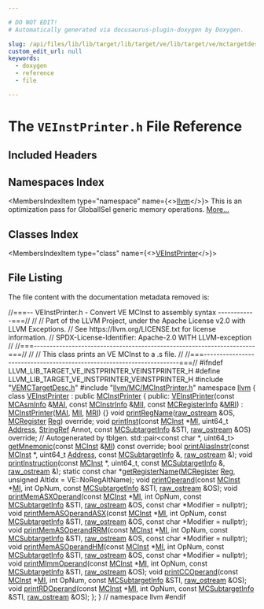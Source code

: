 ```yaml
---

# DO NOT EDIT!
# Automatically generated via docusaurus-plugin-doxygen by Doxygen.

slug: /api/files/lib/lib/target/lib/target/ve/lib/target/ve/mctargetdesc/veinstprinter-h
custom_edit_url: null
keywords:
  - doxygen
  - reference
  - file

---
```





# The `VEInstPrinter.h` File Reference

<DoxygenPage pluginConfig={pluginConfig}>



## Included Headers

<IncludesList>
<IncludesListItem
  filePath="VEMCTargetDesc.h"
  permalink="/docs/api/files/lib/lib/target/lib/target/ve/lib/target/ve/mctargetdesc/vemctargetdesc-h"
  isLocal="true" />
<IncludesListItem
  filePath="llvm/MC/MCInstPrinter.h"
  permalink="/docs/api/files/include/include/llvm/include/llvm/mc/mcinstprinter-h"
  isLocal="true" />
</IncludesList>

## Namespaces Index

<MembersIndex>

<MembersIndexItem
  type="namespace"
  name={<><a href="/docs/api/namespaces/llvm">llvm</a></>}>
This is an optimization pass for GlobalISel generic memory operations. <a href="/docs/api/namespaces/llvm/#details">More...</a>
</MembersIndexItem>

</MembersIndex>

## Classes Index

<MembersIndex>

<MembersIndexItem
  type="class"
  name={<><a href="/docs/api/classes/llvm/veinstprinter">VEInstPrinter</a></>}>
</MembersIndexItem>

</MembersIndex>


## File Listing

The file content with the documentation metadata removed is:

<ProgramListing>

<Link id="l00001" /><CodeLine lineNumber="1"><Highlight kind="comment">//===-- VEInstPrinter.h - Convert VE MCInst to assembly syntax ------------===//</Highlight><Highlight kind="normal"></Highlight></CodeLine>
<Link id="l00002" /><CodeLine lineNumber="2"><Highlight kind="normal"></Highlight><Highlight kind="comment">//</Highlight><Highlight kind="normal"></Highlight></CodeLine>
<Link id="l00003" /><CodeLine lineNumber="3"><Highlight kind="normal"></Highlight><Highlight kind="comment">// Part of the LLVM Project, under the Apache License v2.0 with LLVM Exceptions.</Highlight><Highlight kind="normal"></Highlight></CodeLine>
<Link id="l00004" /><CodeLine lineNumber="4"><Highlight kind="normal"></Highlight><Highlight kind="comment">// See https://llvm.org/LICENSE.txt for license information.</Highlight><Highlight kind="normal"></Highlight></CodeLine>
<Link id="l00005" /><CodeLine lineNumber="5"><Highlight kind="normal"></Highlight><Highlight kind="comment">// SPDX-License-Identifier: Apache-2.0 WITH LLVM-exception</Highlight><Highlight kind="normal"></Highlight></CodeLine>
<Link id="l00006" /><CodeLine lineNumber="6"><Highlight kind="normal"></Highlight><Highlight kind="comment">//</Highlight><Highlight kind="normal"></Highlight></CodeLine>
<Link id="l00007" /><CodeLine lineNumber="7"><Highlight kind="normal"></Highlight><Highlight kind="comment">//===----------------------------------------------------------------------===//</Highlight><Highlight kind="normal"></Highlight></CodeLine>
<Link id="l00008" /><CodeLine lineNumber="8"><Highlight kind="normal"></Highlight><Highlight kind="comment">//</Highlight><Highlight kind="normal"></Highlight></CodeLine>
<Link id="l00009" /><CodeLine lineNumber="9"><Highlight kind="normal"></Highlight><Highlight kind="comment">// This class prints an VE MCInst to a .s file.</Highlight><Highlight kind="normal"></Highlight></CodeLine>
<Link id="l00010" /><CodeLine lineNumber="10"><Highlight kind="normal"></Highlight><Highlight kind="comment">//</Highlight><Highlight kind="normal"></Highlight></CodeLine>
<Link id="l00011" /><CodeLine lineNumber="11"><Highlight kind="normal"></Highlight><Highlight kind="comment">//===----------------------------------------------------------------------===//</Highlight><Highlight kind="normal"></Highlight></CodeLine>
<Link id="l00012" /><CodeLine lineNumber="12"><Highlight kind="normal"></Highlight></CodeLine>
<Link id="l00013" /><CodeLine lineNumber="13"><Highlight kind="normal"></Highlight><Highlight kind="preprocessor">#ifndef LLVM&#95;LIB&#95;TARGET&#95;VE&#95;INSTPRINTER&#95;VEINSTPRINTER&#95;H</Highlight><Highlight kind="normal"></Highlight></CodeLine>
<Link id="l00014" /><CodeLine lineNumber="14"><Highlight kind="normal"></Highlight><Highlight kind="preprocessor">#define LLVM&#95;LIB&#95;TARGET&#95;VE&#95;INSTPRINTER&#95;VEINSTPRINTER&#95;H</Highlight><Highlight kind="normal"></Highlight></CodeLine>
<Link id="l00015" /><CodeLine lineNumber="15"><Highlight kind="normal"></Highlight></CodeLine>
<Link id="l00016" /><CodeLine lineNumber="16"><Highlight kind="normal"></Highlight><Highlight kind="preprocessor">#include &quot;<a href="/docs/api/files/lib/lib/target/lib/target/ve/lib/target/ve/mctargetdesc/vemctargetdesc-h">VEMCTargetDesc.h</a>&quot;</Highlight><Highlight kind="normal"></Highlight></CodeLine>
<Link id="l00017" /><CodeLine lineNumber="17"><Highlight kind="normal"></Highlight><Highlight kind="preprocessor">#include &quot;<a href="/docs/api/files/include/include/llvm/include/llvm/mc/mcinstprinter-h">llvm/MC/MCInstPrinter.h</a>&quot;</Highlight><Highlight kind="normal"></Highlight></CodeLine>
<Link id="l00018" /><CodeLine lineNumber="18"><Highlight kind="normal"></Highlight></CodeLine>
<Link id="l00019" /><CodeLine lineNumber="19"><Highlight kind="normal"></Highlight><Highlight kind="keyword">namespace </Highlight><Highlight kind="normal"><a href="/docs/api/namespaces/llvm">llvm</a> &#123;</Highlight></CodeLine>
<Link id="l00020" /><CodeLine lineNumber="20"><Highlight kind="normal"></Highlight></CodeLine>
<Link id="l00021" /><CodeLine lineNumber="21" lineLink="/docs/api/classes/llvm/veinstprinter"><Highlight kind="normal"></Highlight><Highlight kind="keyword">class </Highlight><Highlight kind="normal"><a href="/docs/api/classes/llvm/veinstprinter/#a14c25fdcd169bc57542f6d578ff54576">VEInstPrinter</a> : </Highlight><Highlight kind="keyword">public</Highlight><Highlight kind="normal"> <a href="/docs/api/classes/llvm/mcinstprinter/#af0525fc87f3e2054109908599d21098d">MCInstPrinter</a> &#123;</Highlight></CodeLine>
<Link id="l00022" /><CodeLine lineNumber="22"><Highlight kind="normal"></Highlight><Highlight kind="keyword">public</Highlight><Highlight kind="normal">:</Highlight></CodeLine>
<Link id="l00023" /><CodeLine lineNumber="23" lineLink="/docs/api/classes/llvm/veinstprinter/#a14c25fdcd169bc57542f6d578ff54576"><Highlight kind="normal">  <a href="/docs/api/classes/llvm/veinstprinter/#a14c25fdcd169bc57542f6d578ff54576">VEInstPrinter</a>(</Highlight><Highlight kind="keyword">const</Highlight><Highlight kind="normal"> <a href="/docs/api/classes/llvm/mcasminfo">MCAsmInfo</a> &amp;<a href="/docs/api/classes/llvm/mcinstprinter/#aacb2bfbafa57a37e627bf1334d349bc6">MAI</a>, </Highlight><Highlight kind="keyword">const</Highlight><Highlight kind="normal"> <a href="/docs/api/classes/llvm/mcinstrinfo">MCInstrInfo</a> &amp;<a href="/docs/api/classes/llvm/mcinstprinter/#a41acdb280262403252bc72f6d3f23f7a">MII</a>,</Highlight></CodeLine>
<Link id="l00024" /><CodeLine lineNumber="24"><Highlight kind="normal">                </Highlight><Highlight kind="keyword">const</Highlight><Highlight kind="normal"> <a href="/docs/api/classes/llvm/mcregisterinfo">MCRegisterInfo</a> &amp;<a href="/docs/api/classes/llvm/mcinstprinter/#aaaeadf26b0e3ae38625c5469231bbce6">MRI</a>)</Highlight></CodeLine>
<Link id="l00025" /><CodeLine lineNumber="25"><Highlight kind="normal">      : <a href="/docs/api/classes/llvm/mcinstprinter/#af0525fc87f3e2054109908599d21098d">MCInstPrinter</a>(<a href="/docs/api/classes/llvm/mcinstprinter/#aacb2bfbafa57a37e627bf1334d349bc6">MAI</a>, <a href="/docs/api/classes/llvm/mcinstprinter/#a41acdb280262403252bc72f6d3f23f7a">MII</a>, <a href="/docs/api/classes/llvm/mcinstprinter/#aaaeadf26b0e3ae38625c5469231bbce6">MRI</a>) &#123;&#125;</Highlight></CodeLine>
<Link id="l00026" /><CodeLine lineNumber="26"><Highlight kind="normal"></Highlight></CodeLine>
<Link id="l00027" /><CodeLine lineNumber="27"><Highlight kind="normal">  </Highlight><Highlight kind="keywordtype">void</Highlight><Highlight kind="normal"> <a href="/docs/api/classes/llvm/veinstprinter/#a28eb6ce8fefa02f3982efabe39094b09">printRegName</a>(<a href="/docs/api/classes/llvm/raw-ostream">raw&#95;ostream</a> &amp;OS, <a href="/docs/api/classes/llvm/mcregister">MCRegister</a> <a href="/docs/api/files/lib/lib/codegen/machinesink-cpp/#a359e1ff26f6d466d927a61aae45b05c3">Reg</a>) </Highlight><Highlight kind="keyword">override</Highlight><Highlight kind="normal">;</Highlight></CodeLine>
<Link id="l00028" /><CodeLine lineNumber="28"><Highlight kind="normal">  </Highlight><Highlight kind="keywordtype">void</Highlight><Highlight kind="normal"> <a href="/docs/api/classes/llvm/veinstprinter/#abfd0ba3cc44ada35e6bbf8a9725ac518">printInst</a>(</Highlight><Highlight kind="keyword">const</Highlight><Highlight kind="normal"> <a href="/docs/api/classes/llvm/mcinst">MCInst</a> &#42;<a href="/docs/api/files/lib/lib/codegen/lib/codegen/globalisel/irtranslator-cpp/#abe44dfdea65b4f7e11e0a608ab708b76">MI</a>, uint64&#95;t <a href="/docs/api/namespaces/llvm/#a8e02bbea14c70bab55fbc1384e1472d9add7bf230fde8d4836917806aff6a6b27">Address</a>, <a href="/docs/api/classes/llvm/stringref">StringRef</a> Annot,</Highlight></CodeLine>
<Link id="l00029" /><CodeLine lineNumber="29"><Highlight kind="normal">                 </Highlight><Highlight kind="keyword">const</Highlight><Highlight kind="normal"> <a href="/docs/api/classes/llvm/mcsubtargetinfo">MCSubtargetInfo</a> &amp;STI, <a href="/docs/api/classes/llvm/raw-ostream">raw&#95;ostream</a> &amp;OS) </Highlight><Highlight kind="keyword">override</Highlight><Highlight kind="normal">;</Highlight></CodeLine>
<Link id="l00030" /><CodeLine lineNumber="30"><Highlight kind="normal"></Highlight></CodeLine>
<Link id="l00031" /><CodeLine lineNumber="31"><Highlight kind="normal">  </Highlight><Highlight kind="comment">// Autogenerated by tblgen.</Highlight><Highlight kind="normal"></Highlight></CodeLine>
<Link id="l00032" /><CodeLine lineNumber="32"><Highlight kind="normal">  std::pair&lt;const char &#42;, uint64&#95;t&gt;</Highlight></CodeLine>
<Link id="l00033" /><CodeLine lineNumber="33" lineLink="/docs/api/classes/llvm/veinstprinter/#af977a0c9ec200a00444ccf190a4a8e52"><Highlight kind="normal">  <a href="/docs/api/classes/llvm/veinstprinter/#af977a0c9ec200a00444ccf190a4a8e52">getMnemonic</a>(</Highlight><Highlight kind="keyword">const</Highlight><Highlight kind="normal"> <a href="/docs/api/classes/llvm/mcinst">MCInst</a> &amp;<a href="/docs/api/files/lib/lib/codegen/lib/codegen/globalisel/irtranslator-cpp/#abe44dfdea65b4f7e11e0a608ab708b76">MI</a>) </Highlight><Highlight kind="keyword">const override</Highlight><Highlight kind="normal">;</Highlight></CodeLine>
<Link id="l00034" /><CodeLine lineNumber="34" lineLink="/docs/api/classes/llvm/veinstprinter/#a5230918f7511f95a942fabc28774fb99"><Highlight kind="normal">  </Highlight><Highlight kind="keywordtype">bool</Highlight><Highlight kind="normal"> <a href="/docs/api/classes/llvm/veinstprinter/#a5230918f7511f95a942fabc28774fb99">printAliasInstr</a>(</Highlight><Highlight kind="keyword">const</Highlight><Highlight kind="normal"> <a href="/docs/api/classes/llvm/mcinst">MCInst</a> &#42;, uint64&#95;t <a href="/docs/api/namespaces/llvm/#a8e02bbea14c70bab55fbc1384e1472d9add7bf230fde8d4836917806aff6a6b27">Address</a>,</Highlight></CodeLine>
<Link id="l00035" /><CodeLine lineNumber="35"><Highlight kind="normal">                       </Highlight><Highlight kind="keyword">const</Highlight><Highlight kind="normal"> <a href="/docs/api/classes/llvm/mcsubtargetinfo">MCSubtargetInfo</a> &amp;, <a href="/docs/api/classes/llvm/raw-ostream">raw&#95;ostream</a> &amp;);</Highlight></CodeLine>
<Link id="l00036" /><CodeLine lineNumber="36" lineLink="/docs/api/classes/llvm/veinstprinter/#acd4b3a2d0b6cd470a66f16b9f1c04466"><Highlight kind="normal">  </Highlight><Highlight kind="keywordtype">void</Highlight><Highlight kind="normal"> <a href="/docs/api/classes/llvm/veinstprinter/#acd4b3a2d0b6cd470a66f16b9f1c04466">printInstruction</a>(</Highlight><Highlight kind="keyword">const</Highlight><Highlight kind="normal"> <a href="/docs/api/classes/llvm/mcinst">MCInst</a> &#42;, uint64&#95;t, </Highlight><Highlight kind="keyword">const</Highlight><Highlight kind="normal"> <a href="/docs/api/classes/llvm/mcsubtargetinfo">MCSubtargetInfo</a> &amp;,</Highlight></CodeLine>
<Link id="l00037" /><CodeLine lineNumber="37"><Highlight kind="normal">                        <a href="/docs/api/classes/llvm/raw-ostream">raw&#95;ostream</a> &amp;);</Highlight></CodeLine>
<Link id="l00038" /><CodeLine lineNumber="38" lineLink="/docs/api/classes/llvm/veinstprinter/#abf34666761e40710160323b789ee5e42"><Highlight kind="normal">  </Highlight><Highlight kind="keyword">static</Highlight><Highlight kind="normal"> </Highlight><Highlight kind="keyword">const</Highlight><Highlight kind="normal"> </Highlight><Highlight kind="keywordtype">char</Highlight><Highlight kind="normal"> &#42;<a href="/docs/api/classes/llvm/veinstprinter/#abf34666761e40710160323b789ee5e42">getRegisterName</a>(<a href="/docs/api/classes/llvm/mcregister">MCRegister</a> <a href="/docs/api/files/lib/lib/codegen/machinesink-cpp/#a359e1ff26f6d466d927a61aae45b05c3">Reg</a>,</Highlight></CodeLine>
<Link id="l00039" /><CodeLine lineNumber="39"><Highlight kind="normal">                                     </Highlight><Highlight kind="keywordtype">unsigned</Highlight><Highlight kind="normal"> AltIdx = VE::NoRegAltName);</Highlight></CodeLine>
<Link id="l00040" /><CodeLine lineNumber="40"><Highlight kind="normal"></Highlight></CodeLine>
<Link id="l00041" /><CodeLine lineNumber="41"><Highlight kind="normal">  </Highlight><Highlight kind="keywordtype">void</Highlight><Highlight kind="normal"> <a href="/docs/api/classes/llvm/veinstprinter/#a568643b76a6a9fb21ee23f7394de92fe">printOperand</a>(</Highlight><Highlight kind="keyword">const</Highlight><Highlight kind="normal"> <a href="/docs/api/classes/llvm/mcinst">MCInst</a> &#42;<a href="/docs/api/files/lib/lib/codegen/lib/codegen/globalisel/irtranslator-cpp/#abe44dfdea65b4f7e11e0a608ab708b76">MI</a>, </Highlight><Highlight kind="keywordtype">int</Highlight><Highlight kind="normal"> OpNum, </Highlight><Highlight kind="keyword">const</Highlight><Highlight kind="normal"> <a href="/docs/api/classes/llvm/mcsubtargetinfo">MCSubtargetInfo</a> &amp;STI,</Highlight></CodeLine>
<Link id="l00042" /><CodeLine lineNumber="42"><Highlight kind="normal">                    <a href="/docs/api/classes/llvm/raw-ostream">raw&#95;ostream</a> &amp;OS);</Highlight></CodeLine>
<Link id="l00043" /><CodeLine lineNumber="43"><Highlight kind="normal">  </Highlight><Highlight kind="keywordtype">void</Highlight><Highlight kind="normal"> <a href="/docs/api/classes/llvm/veinstprinter/#a8af4dbf2d94d5802ed36a6d16f30eda6">printMemASXOperand</a>(</Highlight><Highlight kind="keyword">const</Highlight><Highlight kind="normal"> <a href="/docs/api/classes/llvm/mcinst">MCInst</a> &#42;<a href="/docs/api/files/lib/lib/codegen/lib/codegen/globalisel/irtranslator-cpp/#abe44dfdea65b4f7e11e0a608ab708b76">MI</a>, </Highlight><Highlight kind="keywordtype">int</Highlight><Highlight kind="normal"> OpNum,</Highlight></CodeLine>
<Link id="l00044" /><CodeLine lineNumber="44"><Highlight kind="normal">                          </Highlight><Highlight kind="keyword">const</Highlight><Highlight kind="normal"> <a href="/docs/api/classes/llvm/mcsubtargetinfo">MCSubtargetInfo</a> &amp;STI, <a href="/docs/api/classes/llvm/raw-ostream">raw&#95;ostream</a> &amp;OS,</Highlight></CodeLine>
<Link id="l00045" /><CodeLine lineNumber="45"><Highlight kind="normal">                          </Highlight><Highlight kind="keyword">const</Highlight><Highlight kind="normal"> </Highlight><Highlight kind="keywordtype">char</Highlight><Highlight kind="normal"> &#42;Modifier = </Highlight><Highlight kind="keyword">nullptr</Highlight><Highlight kind="normal">);</Highlight></CodeLine>
<Link id="l00046" /><CodeLine lineNumber="46"><Highlight kind="normal">  </Highlight><Highlight kind="keywordtype">void</Highlight><Highlight kind="normal"> <a href="/docs/api/classes/llvm/veinstprinter/#ad09baf155593b3391423dae443926e2a">printMemASOperandASX</a>(</Highlight><Highlight kind="keyword">const</Highlight><Highlight kind="normal"> <a href="/docs/api/classes/llvm/mcinst">MCInst</a> &#42;<a href="/docs/api/files/lib/lib/codegen/lib/codegen/globalisel/irtranslator-cpp/#abe44dfdea65b4f7e11e0a608ab708b76">MI</a>, </Highlight><Highlight kind="keywordtype">int</Highlight><Highlight kind="normal"> OpNum,</Highlight></CodeLine>
<Link id="l00047" /><CodeLine lineNumber="47"><Highlight kind="normal">                            </Highlight><Highlight kind="keyword">const</Highlight><Highlight kind="normal"> <a href="/docs/api/classes/llvm/mcsubtargetinfo">MCSubtargetInfo</a> &amp;STI, <a href="/docs/api/classes/llvm/raw-ostream">raw&#95;ostream</a> &amp;OS,</Highlight></CodeLine>
<Link id="l00048" /><CodeLine lineNumber="48"><Highlight kind="normal">                            </Highlight><Highlight kind="keyword">const</Highlight><Highlight kind="normal"> </Highlight><Highlight kind="keywordtype">char</Highlight><Highlight kind="normal"> &#42;Modifier = </Highlight><Highlight kind="keyword">nullptr</Highlight><Highlight kind="normal">);</Highlight></CodeLine>
<Link id="l00049" /><CodeLine lineNumber="49"><Highlight kind="normal">  </Highlight><Highlight kind="keywordtype">void</Highlight><Highlight kind="normal"> <a href="/docs/api/classes/llvm/veinstprinter/#a312b0c5d593328455bec545101dedc4f">printMemASOperandRRM</a>(</Highlight><Highlight kind="keyword">const</Highlight><Highlight kind="normal"> <a href="/docs/api/classes/llvm/mcinst">MCInst</a> &#42;<a href="/docs/api/files/lib/lib/codegen/lib/codegen/globalisel/irtranslator-cpp/#abe44dfdea65b4f7e11e0a608ab708b76">MI</a>, </Highlight><Highlight kind="keywordtype">int</Highlight><Highlight kind="normal"> OpNum,</Highlight></CodeLine>
<Link id="l00050" /><CodeLine lineNumber="50"><Highlight kind="normal">                            </Highlight><Highlight kind="keyword">const</Highlight><Highlight kind="normal"> <a href="/docs/api/classes/llvm/mcsubtargetinfo">MCSubtargetInfo</a> &amp;STI, <a href="/docs/api/classes/llvm/raw-ostream">raw&#95;ostream</a> &amp;OS,</Highlight></CodeLine>
<Link id="l00051" /><CodeLine lineNumber="51"><Highlight kind="normal">                            </Highlight><Highlight kind="keyword">const</Highlight><Highlight kind="normal"> </Highlight><Highlight kind="keywordtype">char</Highlight><Highlight kind="normal"> &#42;Modifier = </Highlight><Highlight kind="keyword">nullptr</Highlight><Highlight kind="normal">);</Highlight></CodeLine>
<Link id="l00052" /><CodeLine lineNumber="52"><Highlight kind="normal">  </Highlight><Highlight kind="keywordtype">void</Highlight><Highlight kind="normal"> <a href="/docs/api/classes/llvm/veinstprinter/#a15e3c9385c2fcc41027343c5be799366">printMemASOperandHM</a>(</Highlight><Highlight kind="keyword">const</Highlight><Highlight kind="normal"> <a href="/docs/api/classes/llvm/mcinst">MCInst</a> &#42;<a href="/docs/api/files/lib/lib/codegen/lib/codegen/globalisel/irtranslator-cpp/#abe44dfdea65b4f7e11e0a608ab708b76">MI</a>, </Highlight><Highlight kind="keywordtype">int</Highlight><Highlight kind="normal"> OpNum,</Highlight></CodeLine>
<Link id="l00053" /><CodeLine lineNumber="53"><Highlight kind="normal">                           </Highlight><Highlight kind="keyword">const</Highlight><Highlight kind="normal"> <a href="/docs/api/classes/llvm/mcsubtargetinfo">MCSubtargetInfo</a> &amp;STI, <a href="/docs/api/classes/llvm/raw-ostream">raw&#95;ostream</a> &amp;OS,</Highlight></CodeLine>
<Link id="l00054" /><CodeLine lineNumber="54"><Highlight kind="normal">                           </Highlight><Highlight kind="keyword">const</Highlight><Highlight kind="normal"> </Highlight><Highlight kind="keywordtype">char</Highlight><Highlight kind="normal"> &#42;Modifier = </Highlight><Highlight kind="keyword">nullptr</Highlight><Highlight kind="normal">);</Highlight></CodeLine>
<Link id="l00055" /><CodeLine lineNumber="55"><Highlight kind="normal">  </Highlight><Highlight kind="keywordtype">void</Highlight><Highlight kind="normal"> <a href="/docs/api/classes/llvm/veinstprinter/#a148d630a4cb4279f7a3c13ac72263220">printMImmOperand</a>(</Highlight><Highlight kind="keyword">const</Highlight><Highlight kind="normal"> <a href="/docs/api/classes/llvm/mcinst">MCInst</a> &#42;<a href="/docs/api/files/lib/lib/codegen/lib/codegen/globalisel/irtranslator-cpp/#abe44dfdea65b4f7e11e0a608ab708b76">MI</a>, </Highlight><Highlight kind="keywordtype">int</Highlight><Highlight kind="normal"> OpNum, </Highlight><Highlight kind="keyword">const</Highlight><Highlight kind="normal"> <a href="/docs/api/classes/llvm/mcsubtargetinfo">MCSubtargetInfo</a> &amp;STI,</Highlight></CodeLine>
<Link id="l00056" /><CodeLine lineNumber="56"><Highlight kind="normal">                        <a href="/docs/api/classes/llvm/raw-ostream">raw&#95;ostream</a> &amp;OS);</Highlight></CodeLine>
<Link id="l00057" /><CodeLine lineNumber="57"><Highlight kind="normal">  </Highlight><Highlight kind="keywordtype">void</Highlight><Highlight kind="normal"> <a href="/docs/api/classes/llvm/veinstprinter/#a923bba6b53a4ac99494de5ef70b542c1">printCCOperand</a>(</Highlight><Highlight kind="keyword">const</Highlight><Highlight kind="normal"> <a href="/docs/api/classes/llvm/mcinst">MCInst</a> &#42;<a href="/docs/api/files/lib/lib/codegen/lib/codegen/globalisel/irtranslator-cpp/#abe44dfdea65b4f7e11e0a608ab708b76">MI</a>, </Highlight><Highlight kind="keywordtype">int</Highlight><Highlight kind="normal"> OpNum, </Highlight><Highlight kind="keyword">const</Highlight><Highlight kind="normal"> <a href="/docs/api/classes/llvm/mcsubtargetinfo">MCSubtargetInfo</a> &amp;STI,</Highlight></CodeLine>
<Link id="l00058" /><CodeLine lineNumber="58"><Highlight kind="normal">                      <a href="/docs/api/classes/llvm/raw-ostream">raw&#95;ostream</a> &amp;OS);</Highlight></CodeLine>
<Link id="l00059" /><CodeLine lineNumber="59"><Highlight kind="normal">  </Highlight><Highlight kind="keywordtype">void</Highlight><Highlight kind="normal"> <a href="/docs/api/classes/llvm/veinstprinter/#a62c8fbeffc91f89970f733cb2733e4ff">printRDOperand</a>(</Highlight><Highlight kind="keyword">const</Highlight><Highlight kind="normal"> <a href="/docs/api/classes/llvm/mcinst">MCInst</a> &#42;<a href="/docs/api/files/lib/lib/codegen/lib/codegen/globalisel/irtranslator-cpp/#abe44dfdea65b4f7e11e0a608ab708b76">MI</a>, </Highlight><Highlight kind="keywordtype">int</Highlight><Highlight kind="normal"> OpNum, </Highlight><Highlight kind="keyword">const</Highlight><Highlight kind="normal"> <a href="/docs/api/classes/llvm/mcsubtargetinfo">MCSubtargetInfo</a> &amp;STI,</Highlight></CodeLine>
<Link id="l00060" /><CodeLine lineNumber="60"><Highlight kind="normal">                      <a href="/docs/api/classes/llvm/raw-ostream">raw&#95;ostream</a> &amp;OS);</Highlight></CodeLine>
<Link id="l00061" /><CodeLine lineNumber="61"><Highlight kind="normal">&#125;;</Highlight></CodeLine>
<Link id="l00062" /><CodeLine lineNumber="62"><Highlight kind="normal">&#125; </Highlight><Highlight kind="comment">// namespace llvm</Highlight><Highlight kind="normal"></Highlight></CodeLine>
<Link id="l00063" /><CodeLine lineNumber="63"><Highlight kind="normal"></Highlight></CodeLine>
<Link id="l00064" /><CodeLine lineNumber="64"><Highlight kind="normal"></Highlight><Highlight kind="preprocessor">#endif</Highlight></CodeLine>

</ProgramListing>

</DoxygenPage>
